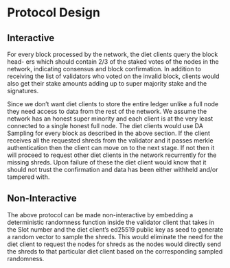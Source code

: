 # Protocol Design

## Interactive
For every block processed by the network, the diet clients query the block head-
ers which should contain 2/3 of the staked votes of the nodes in the network,
indicating consensus and block confirmation. In addition to receiving the list
of validators who voted on the invalid block, clients would also get their stake
amounts adding up to super majority stake and the signatures.

Since we don’t want diet clients to store the entire ledger unlike a full node
they need access to data from the rest of the network. We assume the network
has an honest super minority and each client is at the very least connected to a
single honest full node. The diet clients would use DA Sampling for every block
as described in the above section. If the client receives all the requested shreds
from the validator and it passes merkle authentication then the client can move
on to the next stage. If not then it will proceed to request other diet clients in
the network recurrently for the missing shreds. Upon failure of these the diet
client would know that it should not trust the confirmation and data has been
either withheld and/or tampered with.

## Non-Interactive
The above protocol can be made non-interactive by embedding a deterministic
randomness function inside the validator client that takes in the Slot number
and the diet client’s ed25519 public key as seed to generate a random vector
to sample the shreds. This would eliminate the need for the diet client to
request the nodes for shreds as the nodes would directly send the shreds to that
particular diet client based on the corresponding sampled randomness.